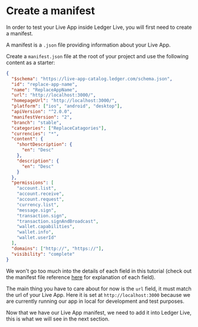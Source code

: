 # Create a manifest

In order to test your Live App inside Ledger Live, you will first need to create a manifest.

A manifest is a `.json` file providing information about your Live App.

Create a `manifest.json` file at the root of your project and use the following content as a starter:

```json
{
  "$schema": "https://live-app-catalog.ledger.com/schema.json",
  "id": "replace-app-name",
  "name": "ReplaceAppName",
  "url": "http://localhost:3000/",
  "homepageUrl": "http://localhost:3000/",
  "platform": ["ios", "android", "desktop"],
  "apiVersion": "^2.0.0",
  "manifestVersion": "2",
  "branch": "stable",
  "categories": ["ReplaceCatagories"],
  "currencies": "*",
  "content": {
    "shortDescription": {
      "en": "Desc"
    },
    "description": {
      "en": "Desc"
    }
  },
  "permissions": [
    "account.list",
    "account.receive",
    "account.request",
    "currency.list",
    "message.sign",
    "transaction.sign",
    "transaction.signAndBroadcast",
    "wallet.capabilities",
    "wallet.info",
    "wallet.userId"
  ],
  "domains": ["http://", "https://"],
  "visibility": "complete"
}
```

We won't go too much into the details of each field in this tutorial (check out the manifest file reference [here](../../appendix/manifest/) for explanation of each field).

The main thing you have to care about for now is the `url` field, it must match the url of your Live App. Here it is set at `http://localhost:3000` because we are currently running our app in local for development and test purposes.

Now that we have our Live App manifest, we need to add it into Ledger Live, this is what we will see in the next section.
